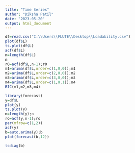 ---
title: "Time Series"
author: "Diksha Patil"
date: "2023-05-20"
output: html_document
---

```{r}
df=read.csv("C:\\Users\\FLUTE\\Desktop\\Loadability.csv")
plot(df$L)
ts.plot(df$L)
acf(df$L)
n=length(df$L)
n
r0=acf(df$L,n-1);r0
m1=arima(df$L,order=c(1,0,0));m1
m2=arima(df$L,order=c(2,0,0));m2
m3=arima(df$L,order=c(3,0,0));m3
m4=arima(df$L,order=c(1,0,1));m4
BIC(m1,m2,m3,m4)
```
```{r}
library(forecast)
y=df$L
plot(y)
ts.plot(y)
n=length(y);n
ro=acf(y,n-1);ro
par(mfrow=c(1,2))
acf(y)
b=auto.arima(y);b
plot(forecast(b,12))
```
```{r}
tsdiag(b)
```

